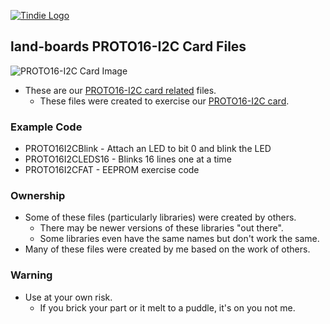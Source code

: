 <a href="https://www.tindie.com/products/land_boards/16-bit-digital-io-w-proto-area-proto16-i2c/" >
<img src="http://land-boards.com/tindie/tindie-larges-v2.png" alt="Tindie Logo">
</img></a>

== land-boards PROTO16-I2C Card Files ==

<img src="http://land-boards.com/blwiki/images/b/b6/Proto16-I2C-P1010411-720px.jpg" alt="PROTO16-I2C Card Image"></img>

* These are our [http://land-boards.com/blwiki/index.php?title=PROTO16-I2C PROTO16-I2C card related] files.
** These files were created to exercise our [http://land-boards.com/blwiki/index.php?title=PROTO16-I2C PROTO16-I2C card].

=== Example Code ===

* PROTO16I2CBlink - Attach an LED to bit 0 and blink the LED
* PROTO16I2CLEDS16 - Blinks 16 lines one at a time
* PROTO16I2CFAT - EEPROM exercise code

=== Ownership ===

* Some of these files (particularly libraries) were created by others.
** There may be newer versions of these libraries "out there".
** Some libraries even have the same names but don't work the same.
* Many of these files were created by me based on the work of others.

=== Warning ===

* Use at your own risk.
** If you brick your part or it melt to a puddle, it's on you not me.
